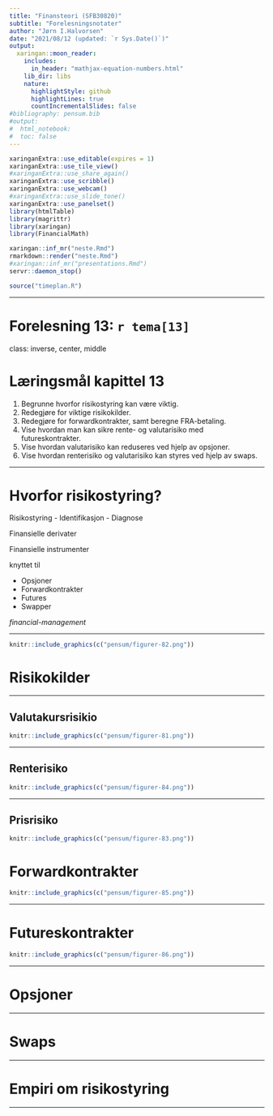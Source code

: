 ```yaml
---
title: "Finansteori (SFB30820)"
subtitle: "Forelesningsnotater"
author: "Jørn I.Halvorsen"
date: "2021/08/12 (updated: `r Sys.Date()`)"
output:
  xaringan::moon_reader:
    includes:
      in_header: "mathjax-equation-numbers.html"
    lib_dir: libs
    nature:
      highlightStyle: github
      highlightLines: true
      countIncrementalSlides: false
#bibliography: pensum.bib
#output: 
#  html_notebook:
#  toc: false
---
```


```r
xaringanExtra::use_editable(expires = 1)
xaringanExtra::use_tile_view()
#xaringanExtra::use_share_again()
xaringanExtra::use_scribble()
xaringanExtra::use_webcam()
#xaringanExtra::use_slide_tone()
xaringanExtra::use_panelset()
library(htmlTable)
library(magrittr)
library(xaringan)
library(FinancialMath)
```

```r
xaringan::inf_mr("neste.Rmd")
rmarkdown::render("neste.Rmd")
#xaringan::inf_mr("presentations.Rmd")
servr::daemon_stop()
```

```r
source("timeplan.R")
```

---

# Forelesning 13: `r tema[13]`

class: inverse, center, middle

# Læringsmål kapittel 13

1. Begrunne hvorfor risikostyring kan være viktig.
1. Redegjøre for viktige risikokilder.
1. Redegjøre for forwardkontrakter, samt beregne FRA-betaling.
1. Vise hvordan man kan sikre rente- og valutarisiko med futureskontrakter.
1. Vise hvordan valutarisiko kan reduseres ved hjelp av opsjoner.
1. Vise hvordan renterisiko og valutarisiko kan styres ved hjelp av swaps.  

---

# Hvorfor risikostyring?

Risikostyring
- Identifikasjon
- Diagnose


Finansielle derivater

Finansielle instrumenter 

knyttet til


- Opsjoner
- Forwardkontrakter
- Futures
- Swapper

*financial-management*

---

```r
knitr::include_graphics(c("pensum/figurer-82.png"))
```

# Risikokilder

---

## Valutakursrisikio

```r
knitr::include_graphics(c("pensum/figurer-81.png"))
```
---

## Renterisiko


```r
knitr::include_graphics(c("pensum/figurer-84.png"))
```

---

## Prisrisiko

```r
knitr::include_graphics(c("pensum/figurer-83.png"))
```

# Forwardkontrakter

```r
knitr::include_graphics(c("pensum/figurer-85.png"))
```

---

# Futureskontrakter

```r
knitr::include_graphics(c("pensum/figurer-86.png"))
```
---

# Opsjoner

---

# Swaps

---

# Empiri om risikostyring

---
